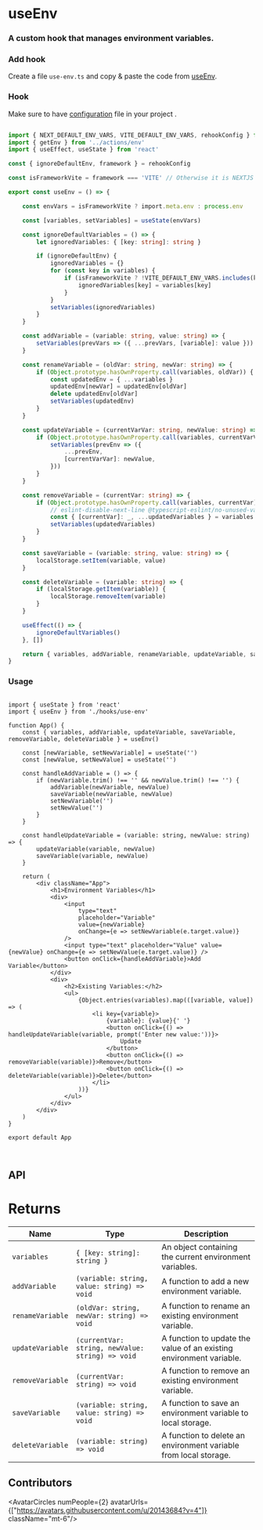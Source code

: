 
# useEnv

<h3 className="mt-4 text-xl font-normal text-gray-400">A custom hook that manages environment variables.</h3>



### Add hook

Create a file `use-env.ts` and copy & paste the code from [useEnv](/hooks/use-env#hook).


### Hook


<Callout type="warning">Make sure to have [configuration](/get-started/configuration) file in your project .</Callout>

```ts copy

import { NEXT_DEFAULT_ENV_VARS, VITE_DEFAULT_ENV_VARS, rehookConfig } from '../../rehook.config'
import { getEnv } from '../actions/env'
import { useEffect, useState } from 'react'

const { ignoreDefaultEnv, framework } = rehookConfig

const isFrameworkVite = framework === 'VITE' // Otherwise it is NEXTJS

export const useEnv = () => {

    const envVars = isFrameworkVite ? import.meta.env : process.env

    const [variables, setVariables] = useState(envVars)

    const ignoreDefaultVariables = () => {
        let ignoredVariables: { [key: string]: string }

        if (ignoreDefaultEnv) {
            ignoredVariables = {}
            for (const key in variables) {
                if (isFrameworkVite ? !VITE_DEFAULT_ENV_VARS.includes(key) : !NEXT_DEFAULT_ENV_VARS.includes(key)) {
                    ignoredVariables[key] = variables[key]
                }
            }
            setVariables(ignoredVariables)
        }
    }

    const addVariable = (variable: string, value: string) => {
        setVariables(prevVars => ({ ...prevVars, [variable]: value }))
    }

    const renameVariable = (oldVar: string, newVar: string) => {
        if (Object.prototype.hasOwnProperty.call(variables, oldVar)) {
            const updatedEnv = { ...variables }
            updatedEnv[newVar] = updatedEnv[oldVar]
            delete updatedEnv[oldVar]
            setVariables(updatedEnv)
        }
    }

    const updateVariable = (currentVarVar: string, newValue: string) => {
        if (Object.prototype.hasOwnProperty.call(variables, currentVarVar)) {
            setVariables(prevEnv => ({
                ...prevEnv,
                [currentVarVar]: newValue,
            }))
        }
    }

    const removeVariable = (currentVar: string) => {
        if (Object.prototype.hasOwnProperty.call(variables, currentVar)) {
            // eslint-disable-next-line @typescript-eslint/no-unused-vars
            const { [currentVar]: _, ...updatedVariables } = variables
            setVariables(updatedVariables)
        }
    }

    const saveVariable = (variable: string, value: string) => {
        localStorage.setItem(variable, value)
    }

    const deleteVariable = (variable: string) => {
        if (localStorage.getItem(variable)) {
            localStorage.removeItem(variable)
        }
    }

    useEffect(() => {
        ignoreDefaultVariables()
    }, [])

    return { variables, addVariable, renameVariable, updateVariable, saveVariable, removeVariable, deleteVariable }
}


```

### Usage

```tsx {3,6,13,14,21,22} copy

import { useState } from 'react'
import { useEnv } from './hooks/use-env'

function App() {
    const { variables, addVariable, updateVariable, saveVariable, removeVariable, deleteVariable } = useEnv()

    const [newVariable, setNewVariable] = useState('')
    const [newValue, setNewValue] = useState('')

    const handleAddVariable = () => {
        if (newVariable.trim() !== '' && newValue.trim() !== '') {
            addVariable(newVariable, newValue)
            saveVariable(newVariable, newValue)
            setNewVariable('')
            setNewValue('')
        }
    }

    const handleUpdateVariable = (variable: string, newValue: string) => {
        updateVariable(variable, newValue)
        saveVariable(variable, newValue)
    }

    return (
        <div className="App">
            <h1>Environment Variables</h1>
            <div>
                <input
                    type="text"
                    placeholder="Variable"
                    value={newVariable}
                    onChange={e => setNewVariable(e.target.value)}
                />
                <input type="text" placeholder="Value" value={newValue} onChange={e => setNewValue(e.target.value)} />
                <button onClick={handleAddVariable}>Add Variable</button>
            </div>
            <div>
                <h2>Existing Variables:</h2>
                <ul>
                    {Object.entries(variables).map(([variable, value]) => (
                        <li key={variable}>
                            {variable}: {value}{' '}
                            <button onClick={() => handleUpdateVariable(variable, prompt('Enter new value:'))}>
                                Update
                            </button>
                            <button onClick={() => removeVariable(variable)}>Remove</button>
                            <button onClick={() => deleteVariable(variable)}>Delete</button>
                        </li>
                    ))}
                </ul>
            </div>
        </div>
    )
}

export default App



```




## API

 <h1 className='text-xl font-medium mt-6'>Returns</h1>

| Name             | Type                                                | Description                                                  |
| ---------------- | --------------------------------------------------- | ------------------------------------------------------------ |
| `variables`      | `{ [key: string]: string }`                         | An object containing the current environment variables.      |
| `addVariable`    | `(variable: string, value: string) => void`         | A function to add a new environment variable.                |
| `renameVariable` | `(oldVar: string, newVar: string) => void`          | A function to rename an existing environment variable.       |
| `updateVariable` | `(currentVar: string, newValue: string) => void`    | A function to update the value of an existing environment variable. |
| `removeVariable` | `(currentVar: string) => void`                      | A function to remove an existing environment variable.       |
| `saveVariable`   | `(variable: string, value: string) => void`         | A function to save an environment variable to local storage. |
| `deleteVariable` | `(variable: string) => void`                        | A function to delete an environment variable from local storage. |


## Contributors

<AvatarCircles numPeople={2} avatarUrls={["https://avatars.githubusercontent.com/u/20143684?v=4"]}  className="mt-6"/>